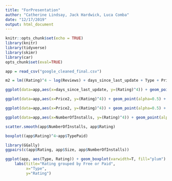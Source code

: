 ```yaml
---
title: "ForPresentation"
author: "Catherine Lindsay, Jack Hardwick, Luca Comba"
date: "12/17/2019"
output: html_document
---
```


```r
knitr::opts_chunk$set(echo = TRUE)
library(knitr)
library(tidyverse)
library(skimr)
library(car)
opts_chunk$set(eval=TRUE)
```

```r
app = read_csv("google_cleaned_final.csv")
```

```r
m2 = lm((Rating)^4 ~ log(Reviews) + days_since_last_update + Type + Price2 + NumberOfInstalls, data=app)
```


```r
ggplot(data=app,aes(x=days_since_last_update, y=(Rating)^4)) + geom_point(alpha=0.5) + geom_smooth(method=lm, se=TRUE)
```


```r
ggplot(data=app,aes(x=Price2, y=(Rating)^4)) + geom_point(alpha=0.5) + geom_smooth(method=lm, se=TRUE) + xlim(0,10)
```

```r
ggplot(data=app,aes(x=Price2, y=(Rating)^4)) + geom_point(alpha=0.5) + geom_smooth(method=lm, se=TRUE)
```


```r
ggplot(data=app,aes(x=NumberOfInstalls, y=(Rating)^4)) + geom_point(alpha=0.5) + geom_smooth(method=lm, se=TRUE)
```


```r
scatter.smooth(app$NumberOfInstalls, app$Rating)
```

```r
boxplot((app$Rating)^4~app$TypePaid)
```
```r
library(GGally)
ggpairs(c(app$Rating, app$Size, app$NumberOfInstalls))
```



```r
ggplot(app, aes(Type, Rating)) + geom_boxplot(varwidth=T, fill="plum") + 
    labs(title="Rating grouped by Free or Paid",
         x="Type",
         y="Rating")
```